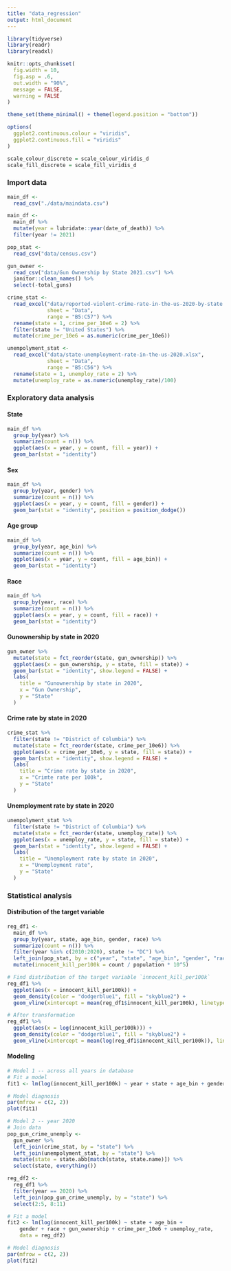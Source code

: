 ```yaml
---
title: "data_regression"
output: html_document
---
```


```r
library(tidyverse)
library(readr)
library(readxl)

knitr::opts_chunk$set(
  fig.width = 10,
  fig.asp = .6,
  out.width = "90%",
  message = FALSE,
  warning = FALSE
)

theme_set(theme_minimal() + theme(legend.position = "bottom"))

options(
  ggplot2.continuous.colour = "viridis",
  ggplot2.continuous.fill = "viridis"
)

scale_colour_discrete = scale_colour_viridis_d
scale_fill_discrete = scale_fill_viridis_d
```

### Import data
```r
main_df <- 
  read_csv("./data/maindata.csv")

main_df <- 
  main_df %>% 
  mutate(year = lubridate::year(date_of_death)) %>% 
  filter(year != 2021)
```

```r
pop_stat <- 
  read_csv("data/census.csv")
```

```r
gun_owner <- 
  read_csv("data/Gun Ownership by State 2021.csv") %>% 
  janitor::clean_names() %>% 
  select(-total_guns)
```

```r
crime_stat <- 
  read_excel("data/reported-violent-crime-rate-in-the-us-2020-by-state.xlsx", 
             sheet = "Data",
             range = "B5:C57") %>%
  rename(state = 1, crime_per_10e6 = 2) %>% 
  filter(state != "United States") %>% 
  mutate(crime_per_10e6 = as.numeric(crime_per_10e6))
```

```r
unempolyment_stat <- 
  read_excel("data/state-unemployment-rate-in-the-us-2020.xlsx", 
             sheet = "Data",
             range = "B5:C56") %>% 
  rename(state = 1, unemploy_rate = 2) %>% 
  mutate(unemploy_rate = as.numeric(unemploy_rate)/100)
```

### Exploratory data analysis
#### State
```r
main_df %>% 
  group_by(year) %>% 
  summarize(count = n()) %>% 
  ggplot(aes(x = year, y = count, fill = year)) + 
  geom_bar(stat = "identity")
```

#### Sex
```r
main_df %>% 
  group_by(year, gender) %>% 
  summarize(count = n()) %>% 
  ggplot(aes(x = year, y = count, fill = gender)) + 
  geom_bar(stat = "identity", position = position_dodge())
```

#### Age group
```r
main_df %>% 
  group_by(year, age_bin) %>% 
  summarize(count = n()) %>% 
  ggplot(aes(x = year, y = count, fill = age_bin)) + 
  geom_bar(stat = "identity")
```

#### Race
```r
main_df %>% 
  group_by(year, race) %>% 
  summarize(count = n()) %>% 
  ggplot(aes(x = year, y = count, fill = race)) + 
  geom_bar(stat = "identity")
```

#### Gunownership by state in 2020
```r
gun_owner %>% 
  mutate(state = fct_reorder(state, gun_ownership)) %>% 
  ggplot(aes(x = gun_ownership, y = state, fill = state)) + 
  geom_bar(stat = "identity", show.legend = FALSE) + 
  labs(
    title = "Gunownership by state in 2020",
    x = "Gun Ownership",
    y = "State"
  )
```

#### Crime rate by state in 2020
```r
crime_stat %>% 
  filter(state != "District of Columbia") %>% 
  mutate(state = fct_reorder(state, crime_per_10e6)) %>% 
  ggplot(aes(x = crime_per_10e6, y = state, fill = state)) + 
  geom_bar(stat = "identity", show.legend = FALSE) + 
  labs(
    title = "Crime rate by state in 2020",
    x = "Crimte rate per 100k",
    y = "State"
  )
```

#### Unemployment rate by state in 2020
```r
unempolyment_stat %>% 
  filter(state != "District of Columbia") %>% 
  mutate(state = fct_reorder(state, unemploy_rate)) %>% 
  ggplot(aes(x = unemploy_rate, y = state, fill = state)) + 
  geom_bar(stat = "identity", show.legend = FALSE) + 
  labs(
    title = "Unemployment rate by state in 2020",
    x = "Unemployment rate",
    y = "State"
  )
```


### Statistical analysis
#### Distribution of the target variable
```r
reg_df1 <- 
  main_df %>% 
  group_by(year, state, age_bin, gender, race) %>% 
  summarize(count = n()) %>% 
  filter(year %in% c(2010:2020), state != "DC") %>% 
  left_join(pop_stat, by = c("year", "state", "age_bin", "gender", "race")) %>% 
  mutate(innocent_kill_per100k = count / population * 10^5)

# Find distribution of the target variable `innocent_kill_per100k`
reg_df1 %>% 
  ggplot(aes(x = innocent_kill_per100k)) + 
  geom_density(color = "dodgerblue1", fill = "skyblue2") + 
  geom_vline(xintercept = mean(reg_df1$innocent_kill_per100k), linetype = "dotted")

# After transformation
reg_df1 %>% 
  ggplot(aes(x = log(innocent_kill_per100k))) + 
  geom_density(color = "dodgerblue1", fill = "skyblue2") + 
  geom_vline(xintercept = mean(log(reg_df1$innocent_kill_per100k)), linetype = "dotted")
```

#### Modeling
```r
# Model 1 -- across all years in database
# Fit a model
fit1 <- lm(log(innocent_kill_per100k) ~ year + state + age_bin + gender + race, data = reg_df1)

# Model diagnosis
par(mfrow = c(2, 2))
plot(fit1)
```

```r
# Model 2 -- year 2020
# Join data
pop_gun_crime_unemply <- 
  gun_owner %>% 
  left_join(crime_stat, by = "state") %>% 
  left_join(unempolyment_stat, by = "state") %>% 
  mutate(state = state.abb[match(state, state.name)]) %>% 
  select(state, everything())

reg_df2 <- 
  reg_df1 %>% 
  filter(year == 2020) %>% 
  left_join(pop_gun_crime_unemply, by = "state") %>% 
  select(2:5, 8:11)

# Fit a model
fit2 <- lm(log(innocent_kill_per100k) ~ state + age_bin + 
    gender + race + gun_ownership + crime_per_10e6 + unemploy_rate, 
    data = reg_df2)

# Model diagnosis
par(mfrow = c(2, 2))
plot(fit2)
```